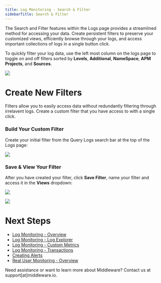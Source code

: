 ```yaml
---
title: Log Monitoring - Search & Filter
sidebarTitle: Search & Filter
---
```


The Search and Filter features within the Logs page provides a streamlined method for accessing your data. Create persistent filters to preserve your customized views, efficiently browse through your logs, and access important collections of logs in a single button click.

To quickly filter your log data, use the left most column on the logs page to toggle on and off filters sorted by __Levels__, __Additional__, __NameSpace__, __APM Projects__, and __Sources__.

![](https://lh7-us.googleusercontent.com/K6KDnttUMNeKck9XAhFXHbMrB9Qoz0JUys8gWQzGzyaAMzUZtv6fqUsNj11-k8Y0FvLY_yNnIq_PD-jCTe526v1-Ji7ELlBJ3gRTXe-UkWZmERWeAm8X4zxWqmQT3IMa8jw_5Eb6hj5GMsyWHGHJmu8)

# Create New Filters

Filters allow you to easily access data without redundantly filtering through irrelavent logs. Create a custom filter that you have access to with a single click.

### Build Your Custom Filter

Create your initial filter from the Query Logs search bar at the top of the Logs page:

![](https://lh7-us.googleusercontent.com/-rvHknBzUQUSe3DedreucDf9T2OZkGCgKjmRyvw2We_rjLQ1I4N2UMPjr1-MiJbxz1YO3rd7BZoTqvsQba1KdAzUu1wqkMV_eZTPZsZ9NP3V0XslDwZ9EqTlh2GE5CKYIWWfyAbiml-9H-MdKY5i_q0)

### Save & View Your Filter

After you have created your filter, click __Save Filter__, name your filter and access it in the __Views__ dropdown:

![](https://lh7-us.googleusercontent.com/nqt3oK-hQAPk4zcf_rb5iCVITPudpv1fwxj0dU2Q0jcLHVq9HL3Tx4BOBJRKKzDsr4ggr3PLfCrAtVB5Ql1wNOSbJ7XxqHhbc3FEjDwvYVl4xc1VMcSXG3ztBy8jLNUI0d5YE8QouJeGR7vv_xUaepk)

![](https://lh7-us.googleusercontent.com/sxAjkQDWdH6VFwFl64Glsz9mhX0hVZB41GLaHd3HXAi0KNzV_dN-7lZMVGUStlncidUHCpHDu4J59UqokQCkrzKrM_yN401saCsQHQ396-jxn3IQ0qYXndqHJsfMch8iUSoK43m2oXzmNXY1CiyIYKQ)



# Next Steps

- [Log Monitoring - Overview]()
- [Log Monitoring - Log Explorer]()
- [Log Monitoring - Custom Metrics]()
- [Log Monitoring - Transactions]()
- [Creating Alerts]()
- [Real User Monitoring - Overview]()


<Note> Need assistance or want to learn more about Middleware? Contact us at support[at]middleware.io. </Note>